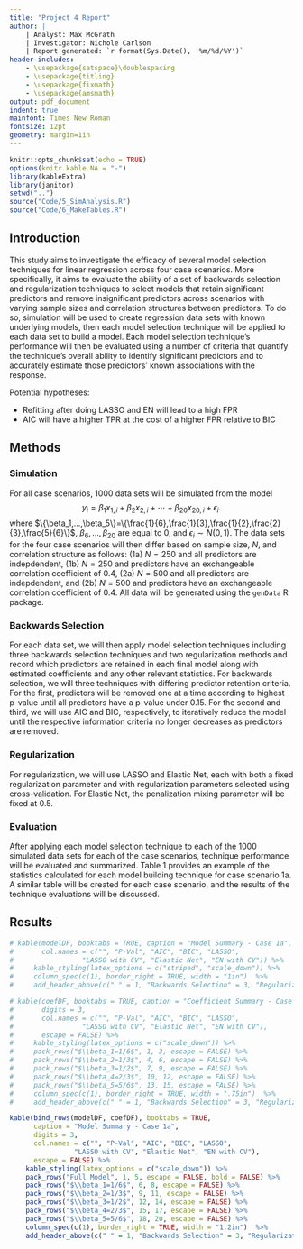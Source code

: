 ```yaml
---
title: "Project 4 Report"
author: |
    | Analyst: Max McGrath
    | Investigator: Nichole Carlson
    | Report generated: `r format(Sys.Date(), '%m/%d/%Y')`
header-includes:
    - \usepackage{setspace}\doublespacing
    - \usepackage{titling}
    - \usepackage{fixmath}
    - \usepackage{amsmath}
output: pdf_document
indent: true
mainfont: Times New Roman
fontsize: 12pt
geometry: margin=1in
---
```


```r
knitr::opts_chunk$set(echo = TRUE)
options(knitr.kable.NA = "-")
library(kableExtra)
library(janitor)
setwd("..")
source("Code/5_SimAnalysis.R")
source("Code/6_MakeTables.R")
```

\newpage

## Introduction

This study aims to investigate the efficacy of several model selection 
techniques for linear regression across four case scenarios. More specifically,
it aims to evaluate the ability of a set of backwards selection and
regularization techniques to select models that retain significant predictors
and remove insignificant predictors across scenarios with varying sample sizes
and correlation structures between predictors. To do so, simulation will
be used to create regression data sets with known underlying models, then each 
model selection technique will be applied to each data set to build a model. 
Each model selection technique's performance will then be evaluated using
a number of criteria that quantify the technique's overall ability to identify 
significant predictors and to accurately estimate those predictors' known 
associations with the response.

Potential hypotheses:

 - Refitting after doing LASSO and EN will lead to a high FPR
 - AIC will have a higher TPR at the cost of a higher FPR relative to BIC

## Methods

### Simulation

For all case scenarios, 1000 data sets will be simulated from the model
$$
y_i=\beta_1x_{1,i}+\beta_2x_{2,i}+\cdots+\beta_{20}x_{20,i}+\epsilon_i.
$$
where $\{\beta_1,...,\beta_5\}=\{\frac{1}{6},\frac{1}{3},\frac{1}{2},\frac{2}{3},\frac{5}{6}\}$, 
$\beta_6,\ldots,\beta_{20}$ are equal to 0, and $\epsilon_i\sim{N(0,1)}$. The
data sets for the four case scenarios will then differ based on sample size, $N$, and correlation 
structure as follows: (1a) $N=250$ and all predictors are indepdendent, (1b)
$N=250$ and predictors have an exchangeable correlation coefficient of $0.4$,
(2a) $N=500$ and all predictors are indepdendent, and (2b)
$N=500$ and predictors have an exchangeable correlation coefficient of $0.4$.
All data will be generated using the `genData` R package.

### Backwards Selection

For each data set, we will then apply model selection techniques including
three backwards selection techniques and two regularization methods and record
which predictors are retained in each final model along with estimated 
coefficients and any other relevant statistics. For backwards selection,
we will three techniques with differing predictor retention criteria. For the
first, predictors will be removed one at a time according to highest p-value
until all predictors have a p-value under $0.15$. For the second and third,
we will use AIC and BIC, respectively, to iteratively reduce the model until
the respective information criteria no longer decreases as predictors are 
removed. 

### Regularization

For regularization, we will use LASSO and Elastic Net, each with both
a fixed regularization parameter and with regularization parameters selected using 
cross-validation. For Elastic Net, the penalization mixing parameter will
be fixed at $0.5$. 

### Evaluation

After applying each model selection technique to each of the 1000 simulated 
data sets for each of the case scenarios, technique performance will be
evaluated and summarized. Table 1 provides an example of the statistics calculated
for each model building technique for case scenario 1a. A similar table will
be created for each case scenario, and the results of the technique evaluations
will be discussed.

## Results



\newpage


```r
# kable(modelDF, booktabs = TRUE, caption = "Model Summary - Case 1a", digits = 2,
#       col.names = c("", "P-Val", "AIC", "BIC", "LASSO",
#                 "LASSO with CV", "Elastic Net", "EN with CV")) %>%
#     kable_styling(latex_options = c("striped", "scale_down")) %>%
#     column_spec(c(1), border_right = TRUE, width = "1in")  %>%
#     add_header_above(c(" " = 1, "Backwards Selection" = 3, "Regularization" = 4))
```

```r
# kable(coefDF, booktabs = TRUE, caption = "Coefficient Summary - Case 1a", 
#       digits = 3,
#       col.names = c("", "P-Val", "AIC", "BIC", "LASSO",
#                 "LASSO with CV", "Elastic Net", "EN with CV"),
#       escape = FALSE) %>%
#     kable_styling(latex_options = c("scale_down")) %>%
#     pack_rows("$\\beta_1=1/6$", 1, 3, escape = FALSE) %>%
#     pack_rows("$\\beta_2=1/3$", 4, 6, escape = FALSE) %>%
#     pack_rows("$\\beta_3=1/2$", 7, 9, escape = FALSE) %>%
#     pack_rows("$\\beta_4=2/3$", 10, 12, escape = FALSE) %>%
#     pack_rows("$\\beta_5=5/6$", 13, 15, escape = FALSE) %>%
#     column_spec(c(1), border_right = TRUE, width = ".75in")  %>%
#     add_header_above(c(" " = 1, "Backwards Selection" = 3, "Regularization" = 4))
```

```r
kable(bind_rows(modelDF, coefDF), booktabs = TRUE, 
      caption = "Model Summary - Case 1a", 
      digits = 3,
      col.names = c("", "P-Val", "AIC", "BIC", "LASSO",
                "LASSO with CV", "Elastic Net", "EN with CV"),
      escape = FALSE) %>%
    kable_styling(latex_options = c("scale_down")) %>%
    pack_rows("Full Model", 1, 5, escape = FALSE, bold = FALSE) %>%
    pack_rows("$\\beta_1=1/6$", 6, 8, escape = FALSE) %>%
    pack_rows("$\\beta_2=1/3$", 9, 11, escape = FALSE) %>%
    pack_rows("$\\beta_3=1/2$", 12, 14, escape = FALSE) %>%
    pack_rows("$\\beta_4=2/3$", 15, 17, escape = FALSE) %>%
    pack_rows("$\\beta_5=5/6$", 18, 20, escape = FALSE) %>%
    column_spec(c(1), border_right = TRUE, width = "1.2in")  %>%
    add_header_above(c(" " = 1, "Backwards Selection" = 3, "Regularization" = 4))
```